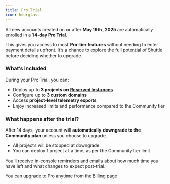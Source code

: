```yaml
---
title: Pro Trial
icon: hourglass
---
```


All new accounts created on or after **May 19th, 2025** are automatically enrolled in a **14-day Pro Trial**.

This gives you access to most **Pro-tier features** without needing to enter payment details upfront. It’s a chance to explore the full potential of Shuttle before deciding whether to upgrade.

### **What’s included**

During your Pro Trial, you can:

- Deploy up to **3 projects on [Reserved Instances](https://docs.shuttle.dev/pricing/faq#instance-types)**
- Configure up to **3 custom domains**
- Access **project-level telemetry exports**
- Enjoy increased limits and performance compared to the Community tier

### **What happens after the trial?**

After 14 days, your account will **automatically downgrade to the Community plan** unless you choose to upgrade.

- All projects will be stopped at downgrade
- You can deploy 1 project at a time, as per the Community tier limit

You’ll receive in-console reminders and emails about how much time you have left and what changes to expect post-trial.

You can upgrade to Pro anytime from the [Billing page](https://console.shuttle.rs/account/billing)
